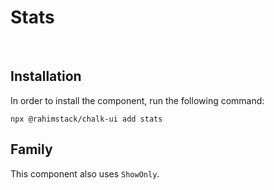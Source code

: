 
<Meta of={Stories} name="Info"/>

# Stats

<br/>

## Installation

In order to install the component, run the following command:

```shell
npx @rahimstack/chalk-ui add stats
```

## Family

This component also uses `ShowOnly`.
